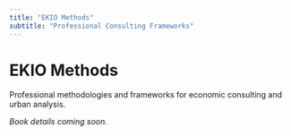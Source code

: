 ```yaml
---
title: "EKIO Methods"
subtitle: "Professional Consulting Frameworks"
---
```


# EKIO Methods

Professional methodologies and frameworks for economic consulting and urban analysis.

*Book details coming soon.*